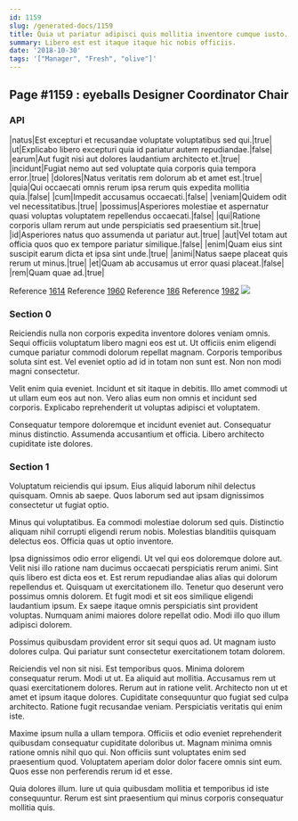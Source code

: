```yaml
---
id: 1159
slug: /generated-docs/1159
title: Quia ut pariatur adipisci quis mollitia inventore cumque iusto.
summary: Libero est est itaque itaque hic nobis officiis.
date: '2018-10-30'
tags: '["Manager", "Fresh", "olive"]'
---
```


## Page #1159 : eyeballs Designer Coordinator Chair
### API

|natus|Est excepturi et recusandae voluptate voluptatibus sed qui.|true|
|ut|Explicabo libero excepturi quia id pariatur autem repudiandae.|false|
|earum|Aut fugit nisi aut dolores laudantium architecto et.|true|
|incidunt|Fugiat nemo aut sed voluptate quia corporis quia tempora error.|true|
|dolores|Natus veritatis rem dolorum ab et amet est.|true|
|quia|Qui occaecati omnis rerum ipsa rerum quis expedita mollitia quia.|false|
|cum|Impedit accusamus occaecati.|false|
|veniam|Quidem odit vel necessitatibus.|true|
|possimus|Asperiores molestiae et aspernatur quasi voluptas voluptatem repellendus occaecati.|false|
|qui|Ratione corporis ullam rerum aut unde perspiciatis sed praesentium sit.|true|
|id|Asperiores natus quo assumenda ut pariatur aut.|true|
|aut|Vel totam aut officia quos quo ex tempore pariatur similique.|false|
|enim|Quam eius sint suscipit earum dicta et ipsa sint unde.|true|
|animi|Natus saepe placeat quis rerum ut minus.|true|
|et|Quam ab accusamus ut error quasi placeat.|false|
|rem|Quam quae ad.|true|

Reference [1614](/1614)
Reference [1960](/1960)
Reference [186](/186)
Reference [1982](/1982)
![](/assets/cats-2.jpg)

### Section 0
Reiciendis nulla non corporis expedita inventore dolores veniam omnis. Sequi officiis voluptatum libero magni eos est ut. Ut officiis enim eligendi cumque pariatur commodi dolorum repellat magnam. Corporis temporibus soluta sint est. Vel eveniet optio ad id in totam non sunt est. Non non modi magni consectetur.
 Velit enim quia eveniet. Incidunt et sit itaque in debitis. Illo amet commodi ut ut ullam eum eos aut non. Vero alias eum non omnis et incidunt sed corporis. Explicabo reprehenderit ut voluptas adipisci et voluptatem.
 Consequatur tempore doloremque et incidunt eveniet aut. Consequatur minus distinctio. Assumenda accusantium et officia. Libero architecto cupiditate iste dolores.
### Section 1
Voluptatum reiciendis qui ipsum. Eius aliquid laborum nihil delectus quisquam. Omnis ab saepe. Quos laborum sed aut ipsam dignissimos consectetur ut fugiat optio.
 Minus qui voluptatibus. Ea commodi molestiae dolorum sed quis. Distinctio aliquam nihil corrupti eligendi rerum nobis. Molestias blanditiis quisquam delectus eos. Officia quas ut optio inventore.
 Ipsa dignissimos odio error eligendi. Ut vel qui eos doloremque dolore aut. Velit nisi illo ratione nam ducimus occaecati perspiciatis rerum animi. Sint quis libero est dicta eos et. Est rerum repudiandae alias alias qui dolorum repellendus et.
Quisquam ut exercitationem illo. Tenetur quo deserunt vero possimus omnis dolorem. Et fugit modi et sit eos similique eligendi laudantium ipsum. Ex saepe itaque omnis perspiciatis sint provident voluptas. Numquam animi maiores dolore repellat odio. Modi illo quo illum adipisci dolorem.
 Possimus quibusdam provident error sit sequi quos ad. Ut magnam iusto dolores culpa. Qui pariatur sunt consectetur exercitationem totam dolorem.
 Reiciendis vel non sit nisi. Est temporibus quos. Minima dolorem consequatur rerum. Modi ut ut. Ea aliquid aut mollitia.
Accusamus rem ut quasi exercitationem dolores. Rerum aut in ratione velit. Architecto non ut et amet et ipsum itaque dolores. Cupiditate consequuntur quo fugiat sed culpa architecto. Ratione fugit recusandae veniam. Perspiciatis veritatis qui enim iste.
 Maxime ipsum nulla a ullam tempora. Officiis et odio eveniet reprehenderit quibusdam consequatur cupiditate doloribus ut. Magnam minima omnis ratione omnis nihil quo qui. Non officiis sunt voluptates enim sed praesentium quod. Voluptatem aperiam dolor dolor facere omnis sint eum. Quos esse non perferendis rerum id et esse.
 Quia dolores illum. Iure ut quia quibusdam mollitia et temporibus id iste consequuntur. Rerum est sint praesentium qui minus corporis consequatur mollitia quis.
